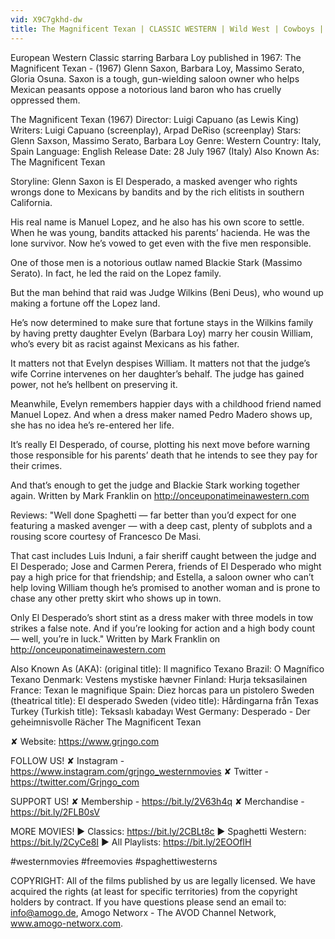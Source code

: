 ```yaml
---
vid: X9C7gkhd-dw
title: The Magnificent Texan | CLASSIC WESTERN | Wild West | Cowboys | Western Movie | English
---
```


European Western Classic starring Barbara Loy published in 1967: The Magnificent Texan - (1967) Glenn Saxon, Barbara Loy, Massimo Serato, Gloria Osuna. Saxon is a tough, gun-wielding saloon owner who helps Mexican peasants oppose a notorious land baron who has cruelly oppressed them.

The Magnificent Texan (1967)
Director: Luigi Capuano (as Lewis King)
Writers: Luigi Capuano (screenplay), Arpad DeRiso (screenplay) 
Stars: Glenn Saxson, Massimo Serato, Barbara Loy 
Genre: Western 
Country: Italy, Spain
Language: English
Release Date: 28 July 1967 (Italy)
Also Known As: The Magnificent Texan 

Storyline:
Glenn Saxon is El Desperado, a masked avenger who rights wrongs done to Mexicans by bandits and by the rich elitists in southern California.

His real name is Manuel Lopez, and he also has his own score to settle. When he was young, bandits attacked his parents’ hacienda. He was the lone survivor. Now he’s vowed to get even with the five men responsible.

One of those men is a notorious outlaw named Blackie Stark (Massimo Serato). In fact, he led the raid on the Lopez family.

But the man behind that raid was Judge Wilkins (Beni Deus), who wound up making a fortune off the Lopez land.

He’s now determined to make sure that fortune stays in the Wilkins family by having pretty daughter Evelyn (Barbara Loy) marry her cousin William, who’s every bit as racist against Mexicans as his father.

It matters not that Evelyn despises William. It matters not that the judge’s wife Corrine intervenes on her daughter’s behalf. The judge has gained power, not he’s hellbent on preserving it.

Meanwhile, Evelyn remembers happier days with a childhood friend named Manuel Lopez. And when a dress maker named Pedro Madero shows up, she has no idea he’s re-entered her life.

It’s really El Desperado, of course, plotting his next move before warning those responsible for his parents’ death that he intends to see they pay for their crimes.

And that’s enough to get the judge and Blackie Stark working together again. Written by Mark Franklin on http://onceuponatimeinawestern.com

Reviews:
"Well done Spaghetti — far better than you’d expect for one featuring a masked avenger — with a deep cast, plenty of subplots and a rousing score courtesy of Francesco De Masi.

That cast includes Luis Induni, a fair sheriff caught between the judge and El Desperado; Jose and Carmen Perera, friends of El Desperado who might pay a high price for that friendship; and Estella, a saloon owner who can’t help loving William though he’s promised to another woman and is prone to chase any other pretty skirt who shows up in town.

Only El Desperado’s short stint as a dress maker with three models in tow strikes a false note. And if you’re looking for action and a high body count — well, you’re in luck." Written by Mark Franklin on http://onceuponatimeinawestern.com

Also Known As (AKA):
(original title): Il magnifico Texano
Brazil: O Magnífico Texano
Denmark: Vestens mystiske hævner
Finland: Hurja teksasilainen
France: Texan le magnifique
Spain: Diez horcas para un pistolero
Sweden (theatrical title): El desperado
Sweden (video title): Hårdingarna från Texas
Turkey (Turkish title): Teksaslı kabadayı
West Germany: Desperado - Der geheimnisvolle Rächer
 The Magnificent Texan

✘ Website: https://www.grjngo.com

FOLLOW US!
✘ Instagram - https://www.instagram.com/grjngo_westernmovies
✘ Twitter - https://twitter.com/Grjngo_com

SUPPORT US!
✘ Membership - https://bit.ly/2V63h4q
✘ Merchandise - https://bit.ly/2FLB0sV

MORE MOVIES! 
► Classics: https://bit.ly/2CBLt8c 
► Spaghetti Western: https://bit.ly/2CyCe8I 
► All Playlists: https://bit.ly/2EOOfIH 

#westernmovies #freemovies #spaghettiwesterns

COPYRIGHT: All of the films published by us are legally licensed. We have acquired the rights (at least for specific territories) from the copyright holders by contract. If you have questions please send an email to: info@amogo.de, Amogo Networx - The AVOD Channel Network, www.amogo-networx.com.